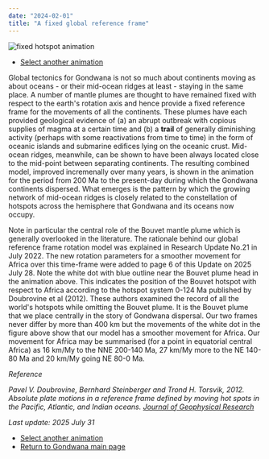```yaml
---
date: "2024-02-01"
title: "A fixed global reference frame"
---
```


![fixed hotspot animation](./assets/fixed-15cm.gif)

* [Select another animation](../animations)

Global tectonics for Gondwana is not so much about continents moving as about oceans - or their mid-ocean ridges at least - staying in the same place. 
A number of mantle plumes are thought to have remained fixed with respect to the earth's rotation axis and hence provide a fixed reference frame for the movements
of all the continents.  These plumes have each provided geological evidence of (a) an abrupt outbreak with copious supplies of magma at a certain time and (b) a
**trail** of generally diminishing activity (perhaps with some reactivations from time to time) in the form of oceanic islands and submarine edifices lying on the
oceanic crust. Mid-ocean ridges, meanwhile, can be shown to have been always located close to the mid-point between separating continents.  The resulting combined model, improved incremenally over many years, is shown in the animation for the period from 200 Ma to the present-day during which the Gondwana continents dispersed. What emerges is the pattern by which the growing network of mid-ocean ridges is closely related to the constellation of hotspots across the hemisphere that Gondwana and its oceans now occupy.

Note in particular the central role of the Bouvet mantle plume which is generally overlooked in the literature. The rationale behind our global reference frame rotation model was explained in Research Update No.21 in July 2022.  The new rotation parameters for a smoother movement for Africa over this time-frame were added to page 6 of this Update on 2025 July 28. Note the white dot with blue outline near the Bouvet plume head in the animation above.  This indicates the position of the Bouvet hotspot with respect to Africa according to the hotspot system 0-124 Ma published by Doubrovine et al (2012). These authors examined the record of all the world's hotspots while omitting the Bouvet plume.  It is the Bouvet plume that we place centrally in the story of Gondwana dispersal.  Our two frames never differ by more than 400 km but the movements of the white dot in the figure above show that our model has a smoother movement for Africa.  Our movement for Africa may be summarised (for a point in equatorial central Africa) as 16 km/My to the NNE 200-140 Ma, 27 km/My more to the NE 140-80 Ma and 20 km/My going NE 80-0 Ma.

*Reference*

*Pavel V. Doubrovine, Bernhard Steinberger and Trond H. Torsvik, 2012. Absolute plate motions in a reference frame defined by moving hot spots in the Pacific, Atlantic, and Indian oceans. [Journal of Geophysical Research](https://doi.org/10.1029/2011JB009072)*

*Last update: 2025 July 31*

* [Select another animation](../animations)
* [Return to Gondwana main page](../../gondwana)
